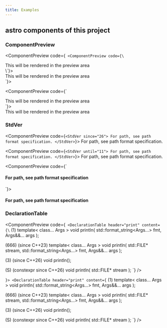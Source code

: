 ```yaml
---
title: Examples
---
```


## astro components of this project 


### ComponentPreview

<ComponentPreview code={`
<ComponentPreview code={\`
  <div>This will be rendered in the preview area</div>
\`}>
  <div>This will be rendered in the preview area</div>
</ComponentPreview>
`}>

<ComponentPreview code={`
  <div>This will be rendered in the preview area</div>
`}>
  <div>This will be rendered in the preview area</div>
</ComponentPreview>

</ComponentPreview>

### StdVer

<ComponentPreview code={`
<StdVer since="26">
 For path, see path format specification.
</StdVer>
`}>
<StdVer since="26">
For path, see path format specification.
</StdVer>
</ComponentPreview>

<ComponentPreview code={`
<StdVer until="11">
 For path, see path format specification.
</StdVer>
`}>
<StdVer until="11">
For path, see path format specification.
</StdVer>
</ComponentPreview>

<ComponentPreview code={`
#### For path, see <StdVer since="26" inline>path format specification</StdVer>
`}>
#### For path, see <StdVer since="26" inline>path format specification</StdVer>
</ComponentPreview>


### DeclarationTable

<ComponentPreview code={`
<DeclarationTable header="print" content={\`
(1)
template< class... Args >
void println( std::format_string<Args...> fmt, Args&&... args );

(666) (since C++23)
template< class... Args >
void println( std::FILE* stream,
              std::format_string<Args...> fmt, Args&&... args );

(3) (since C++26)
void println();

(S) (constexpr since C++26)
void println( std::FILE* stream );
\`} />

`}>
<DeclarationTable header="print" content={`
(1)
template< class... Args >
void println( std::format_string<Args...> fmt, Args&&... args );

(666) (since C++23)
template< class... Args >
void println( std::FILE* stream,
              std::format_string<Args...> fmt, Args&&... args );

(3) (since C++26)
void println();

(S) (constexpr since C++26)
void println( std::FILE* stream );
`} />

</ComponentPreview>

